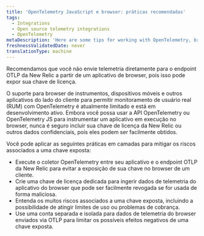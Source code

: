 ```yaml
---
title: 'OpenTelemetry JavaScript e browser: práticas recomendadas'
tags:
  - Integrations
  - Open source telemetry integrations
  - OpenTelemetry
metaDescription: 'Here are some tips for working with OpenTelemetry, browser applications, and New Relic.'
freshnessValidatedDate: never
translationType: machine
---
```


<Callout variant="caution">
  Recomendamos que você não envie telemetria diretamente para o endpoint OTLP da New Relic a partir de um aplicativo de browser, pois isso pode expor sua chave de licença.
</Callout>

O suporte para browser de instrumentos, dispositivos móveis e outros aplicativos do lado do cliente para permitir monitoramento de usuário real (RUM) com OpenTelemetry é atualmente limitado e está em desenvolvimento ativo. Embora você possa usar a API OpenTelemetry ou OpenTelemetry JS para instrumentar um aplicativo em execução no browser, nunca é seguro incluir sua chave de licença da New Relic ou outros dados confidenciais, pois eles podem ser facilmente obtidos.

Você pode aplicar as seguintes práticas em camadas para mitigar os riscos associados a uma chave exposta:

* Execute o coletor OpenTelemetry entre seu aplicativo e o endpoint OTLP da New Relic para evitar a exposição de sua chave no browser de um cliente.
* Crie uma chave de licença dedicada para ingerir dados de telemetria do aplicativo do browser que pode ser facilmente revogada se for usada de forma maliciosa.
* Entenda os muitos riscos associados a uma chave exposta, incluindo a possibilidade de atingir limites de uso ou problemas de cobrança.
* Use uma conta separada e isolada para dados de telemetria do browser enviados via OTLP para limitar os possíveis efeitos negativos de uma chave exposta.